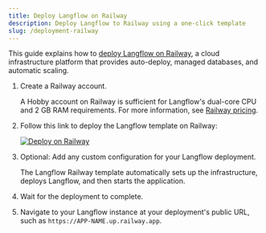 ```yaml
---
title: Deploy Langflow on Railway
description: Deploy Langflow to Railway using a one-click template
slug: /deployment-railway
---
```


This guide explains how to [deploy Langflow on Railway](https://railway.com/?utm_medium=integration&utm_source=docs&utm_campaign=langflow), a cloud infrastructure platform that provides auto-deploy, managed databases, and automatic scaling.

1. Create a Railway account.

   A Hobby account on Railway is sufficient for Langflow's dual-core CPU and 2 GB RAM requirements. For more information, see [Railway pricing](https://railway.com/pricing?utm_medium=integration&utm_source=docs&utm_campaign=langflow).

2. Follow this link to deploy the Langflow template on Railway:

   [![Deploy on Railway](/logos/railway-deploy.svg)](https://railway.com/new/template/JMXEWp?referralCode=MnPSdg&utm_medium=integration&utm_source=docs&utm_campaign=langflow)

3. Optional: Add any custom configuration for your Langflow deployment.

   The Langflow Railway template automatically sets up the infrastructure, deploys Langflow, and then starts the application.

4. Wait for the deployment to complete.

5. Navigate to your Langflow instance at your deployment's public URL, such as `https://APP-NAME.up.railway.app`.